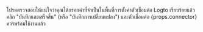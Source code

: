 โปรดตรวจสอบให้แน่ใจว่าคุณได้กรอกค่าที่จำเป็นในพื้นที่การตั้งค่าตัวเชื่อมต่อ Logto เรียบร้อยแล้ว คลิก "บันทึกและเสร็จสิ้น" (หรือ "บันทึกการเปลี่ยนแปลง") และตัวเชื่อมต่อ {props.connector} ควรพร้อมใช้งานแล้ว
